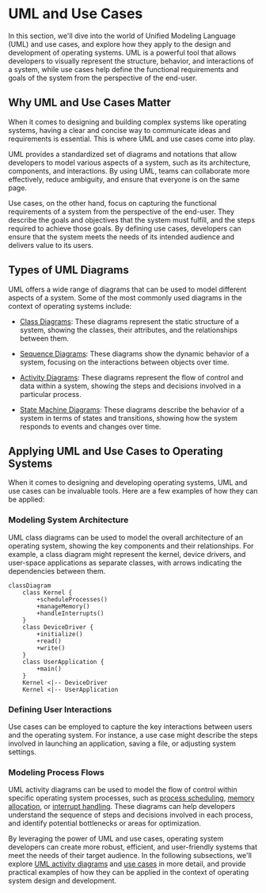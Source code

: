 
# UML and Use Cases

In this section, we'll dive into the world of Unified Modeling Language (UML) and use cases, and explore how they apply to the design and development of operating systems. UML is a powerful tool that allows developers to visually represent the structure, behavior, and interactions of a system, while use cases help define the functional requirements and goals of the system from the perspective of the end-user.

## Why UML and Use Cases Matter

When it comes to designing and building complex systems like operating systems, having a clear and concise way to communicate ideas and requirements is essential. This is where UML and use cases come into play.

<Callout type="info">
UML provides a standardized set of diagrams and notations that allow developers to model various aspects of a system, such as its architecture, components, and interactions. By using UML, teams can collaborate more effectively, reduce ambiguity, and ensure that everyone is on the same page.
</Callout>

Use cases, on the other hand, focus on capturing the functional requirements of a system from the perspective of the end-user. They describe the goals and objectives that the system must fulfill, and the steps required to achieve those goals. By defining use cases, developers can ensure that the system meets the needs of its intended audience and delivers value to its users.

## Types of UML Diagrams

UML offers a wide range of diagrams that can be used to model different aspects of a system. Some of the most commonly used diagrams in the context of operating systems include:

- [Class Diagrams](/uml-class-diagrams): These diagrams represent the static structure of a system, showing the classes, their attributes, and the relationships between them.

- [Sequence Diagrams](/uml-state-diagrams): These diagrams show the dynamic behavior of a system, focusing on the interactions between objects over time.

- [Activity Diagrams](/uml-activity-diagrams): These diagrams represent the flow of control and data within a system, showing the steps and decisions involved in a particular process.

- [State Machine Diagrams](/uml-state-diagrams): These diagrams describe the behavior of a system in terms of states and transitions, showing how the system responds to events and changes over time.

## Applying UML and Use Cases to Operating Systems

When it comes to designing and developing operating systems, UML and use cases can be invaluable tools. Here are a few examples of how they can be applied:

<Steps>

### Modeling System Architecture

UML class diagrams can be used to model the overall architecture of an operating system, showing the key components and their relationships. For example, a class diagram might represent the kernel, device drivers, and user-space applications as separate classes, with arrows indicating the dependencies between them.

```mermaid
classDiagram
    class Kernel {
        +scheduleProcesses()
        +manageMemory()
        +handleInterrupts()
    }
    class DeviceDriver {
        +initialize()
        +read()
        +write()
    }
    class UserApplication {
        +main()
    }
    Kernel <|-- DeviceDriver
    Kernel <|-- UserApplication
```

### Defining User Interactions

Use cases can be employed to capture the key interactions between users and the operating system. For instance, a use case might describe the steps involved in launching an application, saving a file, or adjusting system settings.

### Modeling Process Flows

UML activity diagrams can be used to model the flow of control within specific operating system processes, such as [process scheduling](/process-management/process-management-techniques), [memory allocation](/memory-resources-and-paging/memory-resources), or [interrupt handling](/interrupts-and-interrupt-handling/interrupt-handling). These diagrams can help developers understand the sequence of steps and decisions involved in each process, and identify potential bottlenecks or areas for optimization.

</Steps>

By leveraging the power of UML and use cases, operating system developers can create more robust, efficient, and user-friendly systems that meet the needs of their target audience. In the following subsections, we'll explore [UML activity diagrams](/uml-activity-diagrams) and [use cases](/use-cases) in more detail, and provide practical examples of how they can be applied in the context of operating system design and development.